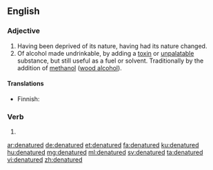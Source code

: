 ==English==

===Adjective===
{{en-adj|-}}

# Having been deprived of its nature, having had its nature changed.
# Of alcohol made undrinkable, by adding a [[toxin]] or [[unpalatable]] substance, but still useful as a fuel or solvent. Traditionally by the addition of [[methanol]] ([[wood alcohol]]).
{{wikipedia|denatured alcohol}}

====Translations====
{{trans-top|having been deprived of its nature}}
{{trans-mid}}
{{trans-bottom}}

{{trans-top|made undrinkable}}
* Finnish: {{t+|fi|denaturoitu}}
{{trans-mid}}
{{trans-bottom}}

===Verb===
{{head|en|verb form}}

# {{en-past of|denature}}

[[ar:denatured]]
[[de:denatured]]
[[et:denatured]]
[[fa:denatured]]
[[ku:denatured]]
[[hu:denatured]]
[[mg:denatured]]
[[ml:denatured]]
[[sv:denatured]]
[[ta:denatured]]
[[vi:denatured]]
[[zh:denatured]]